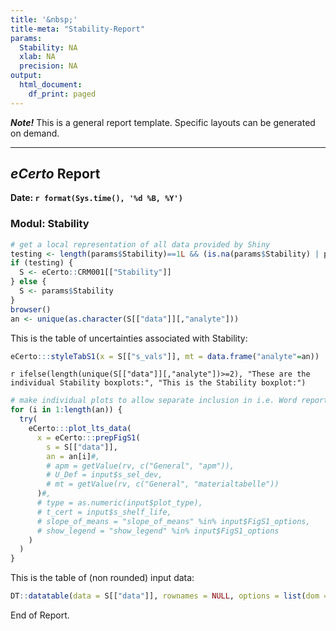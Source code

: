 ```yaml
---
title: '&nbsp;'
title-meta: "Stability-Report"
params:
  Stability: NA
  xlab: NA
  precision: NA
output:
  html_document:
    df_print: paged
---
```


***Note!*** 
This is a general report template. Specific layouts can be generated on demand.

---

## ***eCerto*** Report

**Date: `r format(Sys.time(), '%d %B, %Y')`**

### Modul: Stability

```r
# get a local representation of all data provided by Shiny
testing <- length(params$Stability)==1L && (is.na(params$Stability) | params$Stability=="NA")
if (testing) {
  S <- eCerto::CRM001[["Stability"]]
} else {
  S <- params$Stability
}
browser()
an <- unique(as.character(S[["data"]][,"analyte"]))
```

This is the table of uncertainties associated with Stability:

```r
eCerto:::styleTabS1(x = S[["s_vals"]], mt = data.frame("analyte"=an))
```

`r ifelse(length(unique(S[["data"]][,"analyte"])>=2), "These are the individual Stability boxplots:", "This is the Stability boxplot:")`

```r
# make individual plots to allow separate inclusion in i.e. Word reports
for (i in 1:length(an)) {
  try(
    eCerto:::plot_lts_data(
      x = eCerto:::prepFigS1(
        s = S[["data"]],
        an = an[i]#,
        # apm = getValue(rv, c("General", "apm")),
        # U_Def = input$s_sel_dev,
        # mt = getValue(rv, c("General", "materialtabelle"))
      )#,
      # type = as.numeric(input$plot_type),
      # t_cert = input$s_shelf_life,
      # slope_of_means = "slope_of_means" %in% input$FigS1_options,
      # show_legend = "show_legend" %in% input$FigS1_options
    )
  )
}
```

This is the table of (non rounded) input data:

```r
DT::datatable(data = S[["data"]], rownames = NULL, options = list(dom = "t", paging = FALSE))
```

End of Report.